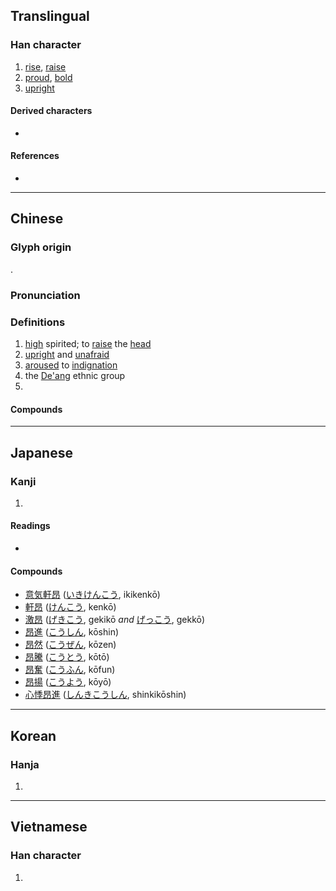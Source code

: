 {{character info/new}}
{{also|昻|䀚}}
==Translingual==

===Han character===
{{Han char|rn=72|rad=日|as=04|sn=8|four=60127|canj=AHVL|ids=⿱日卬}}

# [[rise]], [[raise]]
# [[proud]], [[bold]]
# [[upright]]

====Derived characters====
* {{l|mul|[[㭿]], [[𠵫]], [[𢯤]], [[𩜟]], [[𪸺]]}}

====References====
* {{Han ref|kx=0490.330|dkj=13783|dj=0851.320|hdz=21495.030|uh=6602|ud=26114|bh=A9F9|bd=43513}}

----

==Chinese==
{{zh-forms|alt=昻}}

===Glyph origin===
{{Han etym}}
{{Han compound|日|卬|t1=sun|t2=man standing and man kneeling|ls=psc|c1=s|c2=p}}.

===Pronunciation===
{{zh-pron
|m=áng
|m-s=ngang2
|c=ngong4,ngong5
|mn=qz,tw,xm:gông/zz:gâng
|mc=y
|oc=y
|ma=
|cat=v,a
}}

===Definitions===
{{zh-hanzi}}

# [[high]] spirited; to [[raise]] the [[head]]
# [[upright]] and [[unafraid]]
# [[aroused]] to [[indignation]]
# the [[De'ang]] ethnic group
# {{abbreviation of|Lyon|lang=zh}}


====Compounds====
{{zh-der|昂昂|昂奮|昂貴|昂然|昂首|昂首闊步|昂揚|慷慨激昂|人物軒昂|器宇軒昂|低昂|意氣軒昂|德昂族|昂藏|氣昂昂|昂首挺胸|激昂|昂頭挺立|昂首挺立|氣宇軒昂|氣宇昂昂|昂昂溪|激昂慷慨|昂首望天|應昂|波昂|瞵視昂藏|昂昂烈烈|軒昂自若|鬥志昂揚|聳壑昂霄|筋骨昂然|高昂鬥志|高昂|里昂|軒昂氣宇|鬥志高昂|軒昂}}

----

==Japanese==

===Kanji===
{{ja-kanji|grade=|rs=日04}}

# {{defn|lang=ja|sort=日04}}

====Readings====
* {{ja-readings|on=[[こう]] (kō), [[ごう]] (gō)|kun=[[あがる]] (agaru), [[たかい]] (takai)}}

====Compounds====
* [[意気軒昂]] ([[いきけんこう]], ikikenkō)
* [[軒昂]] ([[けんこう]], kenkō)
* [[激昂]] ([[げきこう]], gekikō ''and'' [[げっこう]], gekkō)
* [[昂進]] ([[こうしん]], kōshin)
* [[昂然]] ([[こうぜん]], kōzen)
* [[昂騰]] ([[こうとう]], kōtō)
* [[昂奮]] ([[こうふん]], kōfun)
* [[昂揚]] ([[こうよう]], kōyō)
* [[心悸昂進]] ([[しんきこうしん]], shinkikōshin)

----

==Korean==

===Hanja===
{{ko-hanja|hangeul=앙|eumhun=|rv=ang|mr=ang|y=ang}}

# {{defn|lang=ko|sort=日04}}

----

==Vietnamese==

===Han character===
{{vi-readings|rs=日04|hanviet=[[ngang]], [[ngáng]], [[ngàng]], [[ngãng]]}}

# {{defn|lang=vi|sort=日04}}

{{cln|vi|Han tu}}